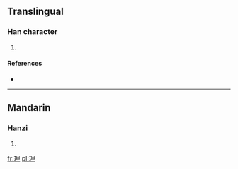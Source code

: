 ==Translingual==

===Han character===
{{Han char|rn=96|rad=玉|as=05|sn=9|four=1615<sub>0</sub>|canj=一土田中 (MGWL)}}

# {{defn|Han|sort=玉05}}

====References====
* {{Han ref|kx=0729.080|dkj=20902|hdz=21106.070|uh=73BE|ud=29630|bh=CFD2|bd=53202}}

----

==Mandarin==

===Hanzi===
{{cmn-hanzi|pin=[[jiǎ]] ([[jia3]])|wg=chia<sup>3</sup>}}

# {{defn|Mandarin|sort=玉05}}

[[fr:玾]]
[[pl:玾]]